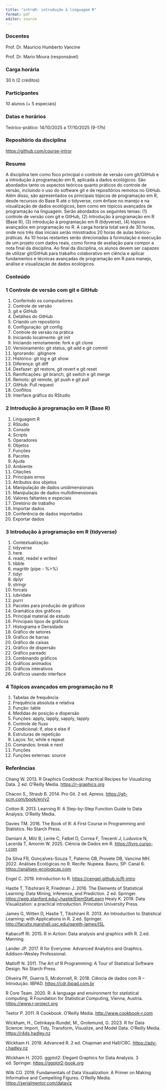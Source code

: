 ```yaml
---
title: "introR: introdução à linguagem R"
format: pdf
editor: source
---
```


### Docentes

Prof. Dr. Maurício Humberto Vancine

Prof. Dr. Mario Moura (responsável)

### Carga horária

30 h (2 créditos)

### Participantes

10 alunos (+ 5 especiais)

### Datas e horários

Teórico-prático: 14/10/2025 a 17/10/2025 (9-17h)

### Repositório da disciplina

<https://github.com/course-intror>

### Resumo

A disciplina tem como foco principal o controle de versão com git/GitHub e a introdução à programação em R, aplicada a dados ecológicos. São abordados tanto os aspectos teóricos quanto práticos do controle de versão, incluindo o uso do software git e de repositórios remotos no GitHub. Além disso, são apresentados os principais tópicos de programação em R, desde recursos do Base R até o tidyverse, com ênfase no manejo e na visualização de dados ecológicos, bem como em tópicos avançados de programação na linguagem. Serão abordados os seguintes temas: (1) controle de versão com git e GitHub, (2) introdução à programação em R (Base R), (3) introdução à programação em R (tidyverse), (4) tópicos avançados em programação no R. A carga horária total será de 30 horas, onde nos três dias iniciais serão ministrados 20 horas de aulas teórico-práticas. As 10 horas restantes serão direcionadas à formulação e execução de um projeto com dados reais, como forma de avaliação para compor a nota final da disciplina. Ao final da disciplina, os alunos devem ser capazes de utilizar git/GitHub para trabalho colaborativo em ciência e aplicar fundamentos e técnicas avançadas de programação em R para manejo, análise e visualização de dados ecológicos.

### Conteúdo

### 1 Controle de versão com git e GitHub

1. Conferindo os computadores
1. Controle de versão
1. git e GitHub
1. Detalhes do GitHub
1. Criando um repositório
1. Configuração: git config
1. Controle de versão na prática
1. Iniciando localmente: git init
1. Iniciando remotamente: fork e git clone
1. Versionamento: git status, git add e git commit
1. Ignorando: .gitignore
1. Histórico: git log e git show
1. Diferença: git diff
1. Desfazer: git restore, git revert e git reset
1. Ramificações: git branch, git switch e git merge
1. Remoto: git remote, git push e git pull
1. GitHub: Pull request
1. Conflitos
1. Interface gráfica do RStudio

### 2 Introdução à programação em R (Base R)

1. Linguagem R
1. RStudio
1. Console
1. Scripts
1. Operadores
1. Objetos
1. Funções
1. Pacotes
1. Ajuda
1. Ambiente
1. Citações
1. Principais erros
1. Atributos dos objetos
1. Manipulação de dados unidimensionais
1. Manipulação de dados multidimensionais
1. Valores faltantes e especiais
1. Diretório de trabalho
1. Importar dados
1. Conferência de dados importados
1. Exportar dados

### 3 Introdução à programação em R (tidyverse)

1. Contextualização
1. tidyverse
1. here
1. readr, readxl e writexl
1. tibble
1. magrittr (pipe - %\>%)
1. tidyr
1. dplyr
1. stringr
1. forcats
1. lubridate
1. purrr
1. Pacotes para produção de gráficos
1. Gramática dos gráficos
1. Principal material de estudo
1. Principais tipos de gráficos
1. Histograma e Densidade
1. Gráfico de setores
1. Gráfico de barras
1. Gráfico de caixas
1. Gráfico de dispersão
1. Gráfico pareado
1. Combinando gráficos
1. Gráficos animados
1. Gráficos interativos
1. Gráficos usando interface

### 4 Tópicos avançados em programação no R

1. Tabelas de frequência
1. Frequência absoluta e relativa
1. Função: table
1. Medidas de posição e dispersão
1. Funções: apply, lapply, sapply, tapply
1. Controle de fluxo
1. Condicional: if, else e else if
1. Estruturas de repetição
1. Laços: for, while e repeat
1. Comandos: break e next
1. Funções
1. Funções externas: source

### Referências

Chang W. 2013. R Graphics Cookbook: Practical Recipes for Visualizing Data. 2 ed. O'Reilly Media. <https://r-graphics.org>

Chacon S., Straub B. 2014. Pro Git. 2 ed. Apress. <https://git-scm.com/book/en/v2>

Cotton R. 2013. Learning R: A Step-by-Step Function Guide to Data Analysis. O'Reilly Media.

Davies TM. 2016. The Book of R: A First Course in Programming and Statistics. No Starch Press.

Damiani A, Milz B, Lente C, Falbel D, Correa F, Trecenti J, Luduvice N, Lacerda T, Amorim W. 2025. Ciência de Dados em R. [https://livro.curso-r.com](https://livro.curso-r.com/)

Da Silva FR, Gonçalves-Souza T, Paterno GB, Provete DB, Vancine MH. 2022. Análises Ecológicas no R. Recife: Nupeea. Bauru, SP: Canal 6. <https://analises-ecologicas.com>

Engel C. 2019. Introduction to R. <https://cengel.github.io/R-intro>

Hastle T, Tibshirani R, Friedman J. 2016. The Elements of Statistical Learning: Data Mining, Inference, and Prediction. 2 ed. Springer. <https://web.stanford.edu/~hastie/ElemStatLearn> Healy K. 2019. Data Visualization: a practical introduction. Princeton University Press.

James G, Witten D, Hastie T, Tibshirani R. 2013. An Introduction to Statistical Learning: with Applications in R. 2.ed. Springer. <http://faculty.marshall.usc.edu/gareth-james/ISL>

Kabacoff RI. 2015. R in Action: Data analysis and graphics with R. 2.ed. Manning.

Lander JP. 2017. R for Everyone: Advanced Analytics and Graphics. Addison-Wesley Professional.

Matloff N. 2011. The Art of R Programming: A Tour of Statistical Software Design. No Starch Press.

Oliveira PF, Guerra S, Mcdonnell, R. 2018. Ciência de dados com R – Introdução. IBPAD. <https://cdr.ibpad.com.br>

R Core Team. 2020. R: A language and environment for statistical computing. R Foundation for Statistical Computing, Vienna, Austria. <https://www.r-project.org>

Teetor P. 2011. R Cookbook. O'Reilly Media. <http://www.cookbook-r.com>

Wickham, H., Cetinkaya-Rundel, M., Grolemund, G. 2023. R for Data Science: Import, Tidy, Transform, Visualize, and Model Data. O'Reilly Media. <https://r4ds.hadley.nz>

Wickham H. 2019. Advanced R. 2 ed. Chapman and Hall/CRC. <https://adv-r.hadley.nz>

Wickham H. 2020. ggplot2: Elegant Graphics for Data Analysis. 3 ed. Springer. <https://ggplot2-book.org>

Wilk CO. 2019. Fundamentals of Data Visualization: A Primer on Making Informative and Compelling Figures. O'Reilly Media. <https://serialmentor.com/dataviz>
